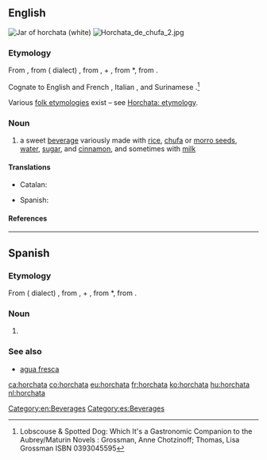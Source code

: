 ==English==
{{wikipedia}}
[[File:ManekiNeko horchata jar.jpg|thumb|Jar of '''horchata''' (white)]]
[[File:Horchata de chufa 2.jpg|thumb]]

===Etymology===
From {{etyl|es|en}} {{m|es|horchata}}, from {{etyl|ca|en}} ({{w|Valencian}} dialect) {{m|ca|orxata}}, from {{m|ca|ordiata}}, {{m|ca|ordi||barley}} + {{m|ca|-ata||[[-ate]], of, made from}}, from {{etyl|la|en}} *{{m|la||hordeata}}, from {{m|la|hordeum||barley}}.

Cognate to English and French {{m|en|orgeat||almond syrup}}, Italian {{m|it|orzata}}, and Surinamese {{etyl|nl|-}} {{m|nl|orgeade}}.<ref>Lobscouse & Spotted Dog: Which It's a Gastronomic Companion to the Aubrey/Maturin Novels : Grossman, Anne Chotzinoff; Thomas, Lisa Grossman ISBN 0393045595</ref>

Various [[folk etymology|folk etymologies]] exist – see [[w:Horchata#Etymology|Horchata: etymology]].

===Noun===
{{en-noun}}

# a sweet [[beverage]] variously made with [[rice]], [[chufa]] or [[morro seeds]], [[water]], [[sugar]], and [[cinnamon]], and sometimes with [[milk]]

====Translations====
{{trans-top|sweet beverage}}
* Catalan: {{t|ca|orxata|f}}
{{trans-mid}}
* Spanish: {{t|es|horchata|f}}
{{trans-bottom}}

====References====
<references/>

[[Category:en:Beverages]]

----

==Spanish==
{{wikipedia|lang=es}}

===Etymology===
From {{etyl|ca|es}} ({{w|Valencian}} dialect) {{m|ca|orxata}}, from {{m|ca|ordiata}}, {{m|ca|ordi||barley}} + {{m|ca|-ata||[[-ate]], of, made from}}, from {{etyl|la|es}} *{{m|la||hordeata}}, from {{m|la|hordeum||barley}}.

===Noun===
{{es-noun|f}}

# {{l|en|horchata}}

===See also===
* [[agua fresca]]

[[Category:es:Beverages]]

[[ca:horchata]]
[[co:horchata]]
[[eu:horchata]]
[[fr:horchata]]
[[ko:horchata]]
[[hu:horchata]]
[[nl:horchata]]